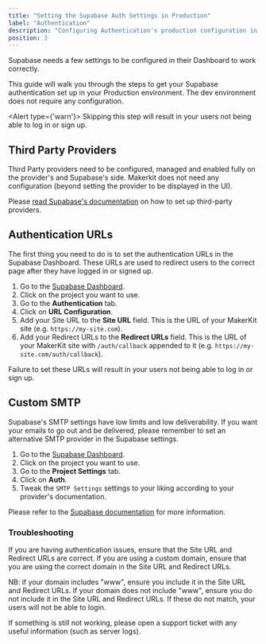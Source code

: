```yaml
---
title: "Setting the Supabase Auth Settings in Production"
label: "Authentication"
description: "Configuring Authentication's production configuration in the Next.js Supabase SaaS kit"
position: 3
---
```


Supabase needs a few settings to be configured in their Dashboard to work correctly.

This guide will walk you through the steps to get your Supabase authentication set up in your Production environment. The dev environment does not require any configuration.

<Alert type={'warn'}>
  Skipping this step will result in your users not being able to log in or sign up.
</Alert>

## Third Party Providers

Third Party providers need to be configured, managed and enabled fully on the provider's and Supabase's side. Makerkit does not need any configuration (beyond setting the provider to be displayed in the UI).

Please [read Supabase's documentation](https://supabase.com/docs/guides/auth/social-login) on how to set up third-party providers.

## Authentication URLs

The first thing you need to do is to set the authentication URLs in the Supabase Dashboard. These URLs are used to redirect users to the correct page after they have logged in or signed up.

1. Go to the [Supabase Dashboard](https://app.supabase.io/).
2. Click on the project you want to use.
3. Go to the **Authentication** tab.
4. Click on **URL Configuration**.
5. Add your Site URL to the **Site URL** field. This is the URL of your MakerKit site (e.g. `https://my-site.com`).
6. Add your Redirect URLs to the **Redirect URLs** field. This is the URL of your MakerKit site with `/auth/callback` appended to it (e.g. `https://my-site.com/auth/callback`).

Failure to set these URLs will result in your users not being able to log in or sign up.

## Custom SMTP

Supabase's SMTP settings have low limits and low deliverability. If you want your emails to go out and be delivered, please remember to set an alternative SMTP provider in the Supabase settings.

1. Go to the [Supabase Dashboard](https://app.supabase.io/).
2. Click on the project you want to use.
3. Go to the **Project Settings** tab.
4. Click on **Auth**.
5. Tweak the `SMTP Settings` settings to your liking according to your provider's documentation.

Please refer to the [Supabase documentation](https://supabase.com/docs/guides/auth/auth-smtp) for more information.

### Troubleshooting

If you are having authentication issues, ensure that the Site URL and Redirect URLs are correct. If you are using a custom domain, ensure that you are using the correct domain in the Site URL and Redirect URLs.

<Alert type="warn">
  NB: if your domain includes "www", ensure you include it in the Site URL and Redirect URLs. If your domain does not
  include "www", ensure you do not include it in the Site URL and Redirect URLs. If these do not match, your users will
  not be able to login.
</Alert>

If something is still not working, please open a support ticket with any useful information (such as server logs).